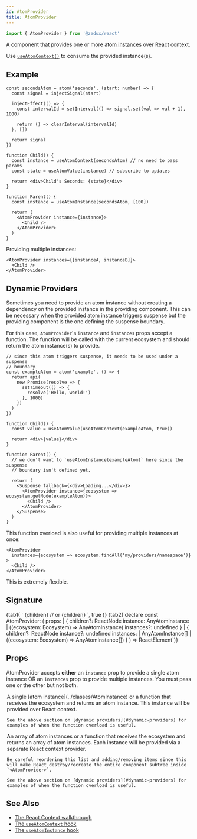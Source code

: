 ```yaml
---
id: AtomProvider
title: AtomProvider
---
```



```ts
import { AtomProvider } from '@zedux/react'
```

A component that provides one or more [atom instances](../classes/AtomInstance) over React context.

Use [`useAtomContext()`](/not-done?path=../hooks/useAtomContext) to consume the provided instance(s).

## Example

```tsx live ecosystemId=AtomProvider/example resultVar=Parent version=2
const secondsAtom = atom('seconds', (start: number) => {
  const signal = injectSignal(start)

  injectEffect(() => {
    const intervalId = setInterval(() => signal.set(val => val + 1), 1000)

    return () => clearInterval(intervalId)
  }, [])

  return signal
})

function Child() {
  const instance = useAtomContext(secondsAtom) // no need to pass params
  const state = useAtomValue(instance) // subscribe to updates

  return <div>Child's Seconds: {state}</div>
}

function Parent() {
  const instance = useAtomInstance(secondsAtom, [100])

  return (
    <AtomProvider instance={instance}>
      <Child />
    </AtomProvider>
  )
}
```

Providing multiple instances:

```tsx
<AtomProvider instances={[instanceA, instanceB]}>
  <Child />
</AtomProvider>
```

## Dynamic Providers

Sometimes you need to provide an atom instance without creating a dependency on the provided instance in the providing component. This can be necessary when the provided atom instance triggers suspense but the providing component is the one defining the suspense boundary.

For this case, `AtomProvider`'s `instance` and `instances` props accept a function. The function will be called with the current ecosystem and should return the atom instance(s) to provide.

```tsx
// since this atom triggers suspense, it needs to be used under a suspense
// boundary
const exampleAtom = atom('example', () => {
  return api(
    new Promise(resolve => {
      setTimeout(() => {
        resolve('Hello, world!')
      }, 1000)
    })
  )
})

function Child() {
  const value = useAtomValue(useAtomContext(exampleAtom, true))

  return <div>{value}</div>
}

function Parent() {
  // we don't want to `useAtomInstance(exampleAtom)` here since the suspense
  // boundary isn't defined yet.

  return (
    <Suspense fallback={<div>Loading...</div>}>
      <AtomProvider instance={ecosystem => ecosystem.getNode(exampleAtom)}>
        <Child />
      </AtomProvider>
    </Suspense>
  )
}
```

This function overload is also useful for providing multiple instances at once:

```tsx
<AtomProvider
  instances={ecosystem => ecosystem.findAll('my/providers/namespace')}
>
  <Child />
</AtomProvider>
```

This is extremely flexible.

## Signature

<Tabs>
  {tab1(
    `<AtomProvider instance={instance}>
    {children}
  </AtomProvider>
  // or
  <AtomProvider instances={[instanceA, instanceB]}>
    {children}
  </AtomProvider>`,
    true
  )}
  {tab2(`declare const AtomProvider: (
    props:
      | {
          children?: ReactNode
          instance: AnyAtomInstance | ((ecosystem: Ecosystem) => AnyAtomInstance)
          instances?: undefined
        }
      | {
          children?: ReactNode
          instance?: undefined
          instances:
            | AnyAtomInstance[]
            | ((ecosystem: Ecosystem) => AnyAtomInstance[])
        }
  ) => ReactElement`)}
</Tabs>

## Props

AtomProvider accepts **either** an `instance` prop to provide a single atom instance OR an `instances` prop to provide multiple instances. You must pass one or the other but not both.

<Legend>
  <Item name="instance">
    A single [atom instance](../classes/AtomInstance) or a function that receives the ecosystem and returns an atom instance. This instance will be provided over React context.

    See the above section on [dynamic providers](#dynamic-providers) for examples of when the function overload is useful.

  </Item>
  <Item name="instances">
    An array of atom instances or a function that receives the ecosystem and returns an array of atom instances. Each instance will be provided via a separate React context provider.

    Be careful reordering this list and adding/removing items since this will make React destroy/recreate the entire component subtree inside `<AtomProvider>`.

    See the above section on [dynamic providers](#dynamic-providers) for examples of when the function overload is useful.

  </Item>
</Legend>

## See Also

- [The React Context walkthrough](../../../walkthrough/react-context.mdx)
- [The `useAtomContext` hook](/not-done?path=../hooks/useAtomContext)
- [The `useAtomInstance` hook](/not-done?path=../hooks/useAtomInstance)

